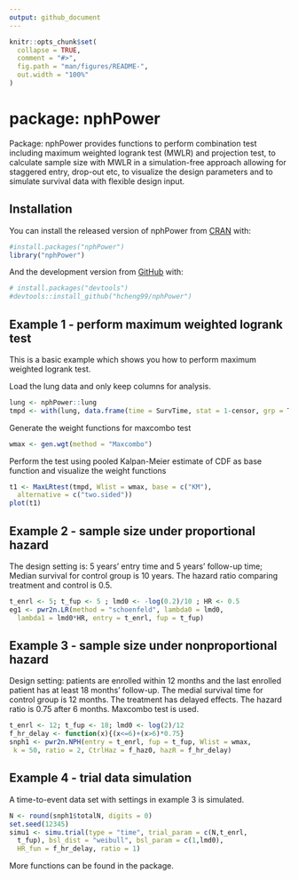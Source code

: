 ```yaml
---
output: github_document
---
```


<!-- README.md is generated from README.Rmd. Please edit that file -->

```r
knitr::opts_chunk$set(
  collapse = TRUE,
  comment = "#>",
  fig.path = "man/figures/README-",
  out.width = "100%"
)
```

# package: nphPower

<!-- badges: start -->
<!-- badges: end -->

Package: nphPower provides functions to perform combination test including maximum weighted logrank test (MWLR) and projection test, to calculate sample size with MWLR in a simulation-free approach allowing for staggered entry, drop-out etc, to visualize the design parameters and to simulate survival data with flexible design input. 


## Installation

You can install the released version of nphPower from [CRAN](https://CRAN.R-project.org) with:

``` r
#install.packages("nphPower")
library("nphPower")
```

And the development version from [GitHub](https://github.com/) with:

``` r
# install.packages("devtools")
#devtools::install_github("hcheng99/nphPower")
```
## Example 1 - perform maximum weighted logrank test 

This is a basic example which shows you how to perform  maximum weighted logrank test. 

Load the lung data and only keep columns for analysis. 
```r
lung <- nphPower::lung
tmpd <- with(lung, data.frame(time = SurvTime, stat = 1-censor, grp = Treatment))
```
Generate the weight functions for maxcombo test
```r
wmax <- gen.wgt(method = "Maxcombo")
```
Perform the test using pooled Kalpan-Meier estimate of CDF as base function and visualize the weight functions 

```r
t1 <- MaxLRtest(tmpd, Wlist = wmax, base = c("KM"),
  alternative = c("two.sided"))
plot(t1)
```
## Example 2 - sample size under proportional hazard
The design setting is: 5 years' entry time and 5 years' follow-up time;
Median survival for control group is 10 years. The hazard ratio comparing treatment and control is 0.5. 
```r
t_enrl <- 5; t_fup <- 5 ; lmd0 <- -log(0.2)/10 ; HR <- 0.5
eg1 <- pwr2n.LR(method = "schoenfeld", lambda0 = lmd0,
  lambda1 = lmd0*HR, entry = t_enrl, fup = t_fup)

```
## Example 3 - sample size under nonproportional hazard
Design setting: patients are enrolled within 12 months and the 
last enrolled patient has at least 18 months' follow-up. The 
medial survival time for control group is 12 months. The treatment
has delayed effects. The hazard ratio is 0.75 after 6 months. 
Maxcombo test is used. 
```r
t_enrl <- 12; t_fup <- 18; lmd0 <- log(2)/12
f_hr_delay <- function(x){(x<=6)+(x>6)*0.75}
snph1 <- pwr2n.NPH(entry = t_enrl, fup = t_fup, Wlist = wmax,
 k = 50, ratio = 2, CtrlHaz = f_haz0, hazR = f_hr_delay)
```
## Example 4 - trial data simulation 
A time-to-event data set with settings in example 3 is simulated. 
```r
N <- round(snph1$totalN, digits = 0)
set.seed(12345)
simu1 <- simu.trial(type = "time", trial_param = c(N,t_enrl,
  t_fup), bsl_dist = "weibull", bsl_param = c(1,lmd0),
  HR_fun = f_hr_delay, ratio = 1)
```
More functions can be found in the package. 
